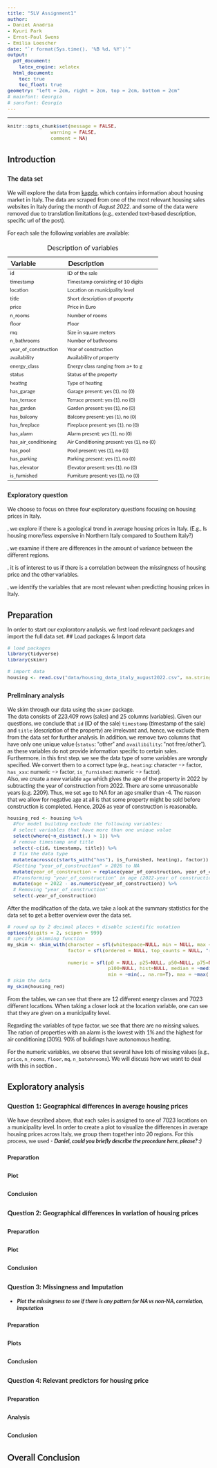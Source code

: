 ```yaml
---
title: "SLV Assignment1"
author: 
- Daniel Anadria
- Kyuri Park 
- Ernst-Paul Swens
- Emilia Loescher
date: "`r format(Sys.time(), '%B %d, %Y')`"
output: 
  pdf_document:
    latex_engine: xelatex
  html_document:
    toc: true
    toc_float: true
geometry: "left = 2cm, right = 2cm, top = 2cm, bottom = 2cm"
# mainfont: Georgia
# sansfont: Georgia
---
```

<style type="text/css">
@import url('https://fonts.googleapis.com/css2?family=Lato:wght@300;400&display=swap');

body{ /* Normal  */
  font-size: 13px;
  font-family: 'Lato', sans-serif;
  }
h1.title {
  font-size: 25px;
  color: DarkBlue;
  margin-bottom:5px;
}
.author{
  display: inline-block;
  padding: 5px;
}
h1 { /* Header 1 */
  font-size: 20px;
  font-weight: bold;
}
h2 { /* Header 2 */
  font-size: 15px;
  line-height: 1.6;
}
h3 { /* Header 3 */
  font-size: 14px;
  line-height: 1.6;
}
pre { /* Code block - determines code spacing between lines */
  font-size: 13px;
}
td {  /* Table  */
  font-size: 12px;
}
</style>
<hr>

```r
knitr::opts_chunk$set(message = FALSE,
               warning = FALSE,
               comment = NA)

```

# Introduction
## The data set
We will explore the data from [kaggle](https://www.kaggle.com/datasets/tangelus/housing-data-in-italy-august-2022?resource=download), which contains information about housing market in Italy.
The data are scraped from one of the most relevant housing sales websites in Italy during the month of *August 2022*. and some of the data were removed due to translation limitations (e.g., extended text-based description, specific url of the post).

For each sale the following variables are available:

| Variable            | Description                    |
| :------------------ | :------------------------------|
|id                   | ID of the sale                               |
|timestamp            | Timestamp consisting of 10 digits                               |
|location             | Location on municipality level                               |
|title                |  Short description of property                              |
|price                |  Price in Euro                              |
|n_rooms              | Number of rooms                               |
|floor                | Floor                              |
|mq                   |       Size in square meters                         |
|n_bathrooms          |   Number of bathrooms                             |
|year_of_construction | Year of construction                               |
|availability         | Availability of property                             |
|energy_class         | Energy class ranging from a+ to g                               |
|status               |   Status of the property                             |
|heating              |    Type of heating                             |
|has_garage           | Garage present: yes (1), no (0)                              |
|has_terrace          |   Terrace present: yes (1), no (0)                             |
|has_garden           | Garden present: yes (1), no (0)                               |
|has_balcony          | Balcony present: yes (1), no (0)                               |
|has_fireplace        |  Fireplace present: yes (1), no (0)                              |
|has_alarm            |  Alarm present: yes (1), no (0)                              |
|has_air_conditioning | Air Conditioning present: yes (1), no (0)                               |
|has_pool             | Pool present: yes (1), no (0)                               |
|has_parking          | Parking present: yes (1), no (0)                               |
|has_elevator         | Elevator present: yes (1), no (0)                               |
|is_furnished         | Furniture present: yes (1), no (0)                               |
Table: Description of variables



## Exploratory question
We choose to focus on three four exploratory questions focusing on housing prices in Italy.\

\textbf{Firstly}, we explore if there is a geological trend in average housing prices in Italy. (E.g., Is housing more/less expensive in Northern Italy compared to Southern Italy?) \

\textbf{Secondly}, we examine if there are differences in the amount of variance between the different regions. 

\textbf{Thirdly}, it is of interest to us if there is a correlation between the missingness of housing price and the other variables. \

\textbf{Fourthly}, we identify the variables that are most relevant when predicting housing prices in Italy.


# Preparation
In order to start our exploratory analysis, we first load relevant packages and import the full data set. 
## Load packages & Import data
```r
# load packages
library(tidyverse)
library(skimr)

# import data
housing <- read.csv("data/housing_data_italy_august2022.csv", na.strings=c("","NA"), header = TRUE)
```

## Preliminary analysis
We skim through our data using the `skimr` package.  
The data consists of 223,409 rows (sales) and 25 columns (variables).
Given our questions, we conclude that `id` (ID of the sale) `timestamp` (timestamp of the sale) and `title` (description of the property) are irrelevant and, hence, we exclude them from the data set for further analysis.
In addition, we remove two columns that have only one unique value (`status`: "other" and `availibility`: "not free/other"), as these variables do not provide information specific to certain sales.
Furthermore, in this first step, we see the data type of some variables are wrongly specified. We convert them to a correct type (e.g., `heating`: character --> factor, `has_xxx`: numeric --> factor, `is_furnished`: numeric --> factor).\
Also, we create a new variable `age` which gives the age of the property in 2022 by subtracting the year of construction from 2022. There are some unreasonable years (e.g. 2209). Thus, we set `age` to NA for an age smaller than -4. The reason that we allow for negative age at all is that some property might be sold before construction is completed. Hence, 2026 as year of construction is reasonable. 

```r
housing_red <- housing %>% 
  #For model building exclude the following variables:
  # select variables that have more than one unique value
  select(where(~n_distinct(.) > 1)) %>% 
  # remove timestamp and title
  select(-c(id, timestamp, title)) %>% 
  # fix the data type
  mutate(across(c(starts_with("has"), is_furnished, heating), factor)) %>%
  #Setting "year_of_construction" > 2026 to NA
  mutate(year_of_construction = replace(year_of_construction, year_of_construction > 2026, NA)) %>%
  #Transforming "year_of_construction" in age (2022-year of construction)
  mutate(age = 2022 - as.numeric(year_of_construction)) %>% 
  # Removing "year_of_construction"
  select(-year_of_construction)
```


After the modification of the data, we take a look at the summary statistics for the data set to get a better overview over the data set. 
```r

# round up by 2 decimal places + disable scientific notation
options(digits = 2, scipen = 999) 
# specify skimming function
my_skim <- skim_with(character = sfl(whitespace=NULL, min = NULL, max = NULL),
                     factor = sfl(ordered = NULL, top_counts = NULL, "ratio (autonomous or 1)" = ~(sum(. == 1 ) + sum(. == "autonomous"))/length(.)),
                     
                     numeric = sfl(p0 = NULL, p25=NULL, p50=NULL, p75=NULL,
                                   p100=NULL, hist=NULL, median = ~median(., na.rm=T), 
                                   min = ~min(., na.rm=T), max = ~max(., na.rm=T), n_unique=n_unique))
# skim the data
my_skim(housing_red) 

```

From the tables, we can see that there are 12 different energy classes and 7023 different locations. When taking a closer look at the location variable, one can see that they are given on a municipality level. 

Regarding the variables of type factor, we see that there are no missing values. The ration of properties with an alarm is the lowest with 1\% and the highest for air conditioning (30\%). 90\% of buildings have autonomous heating. 

For the numeric variables, we observe that several have lots of missing values (e.g., `price`, `n_rooms`, `floor`, `mq`, `n_batohrooms`). We will discuss how we want to deal with this in section \ref{ref:missingness}. 


# Exploratory analysis
## Question 1: Geographical differences in average housing prices
We have described above, that each sales is assigned to one of 7023 locations on a municipality level. 
In order to create a plot to visualize the differences in average housing prices across Italy, we group them together into 20 regions.
For this process, we used 
-  ***Daniel, could you briefly describe the procedure here, please? :) ***

### Preparation
### Plot
### Conclusion


## Question 2: Geographical differences in variation of housing prices

### Preparation
### Plot
### Conclusion


## Question 3: Missingness and Imputation  \label{ref:missingness}
-  ***Plot the missingness to see if there is any pattern for NA vs non-NA, correlation, imputation ***

### Preparation
### Plots
### Conclusion


## Question 4: Relevant predictors for housing price
### Preparation
### Analysis
### Conclusion


# Overall Conclusion


